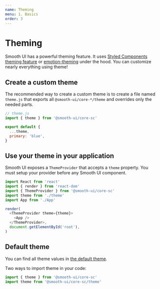 ```yaml
---
name: Theming
menu: 1. Basics
order: 3
---
```



# Theming

Smooth UI has a powerful theming feature. It uses [Styled Components theming feature](https://www.styled-components.com/docs/advanced#theming) or [emotion-theming](https://emotion.sh/docs/theming) under the hood. You can customize nearly everything using theme!

## Create a custom theme

The recommended way to create a custom theme is to create a file named `theme.js` that exports all `@smooth-ui/core-*/theme` and overrides only the needed parts.

```js
// theme.js
import { theme } from '@smooth-ui/core-sc'

export default {
  ...theme,
  primary: 'blue',
}
```

## Use your theme in your application

Smooth UI exposes a `ThemeProvider` that accepts a `theme` property. You must setup your provider before any Smooth UI component.

```js
import React from 'react'
import { render } from 'react-dom'
import { ThemeProvider } from '@smooth-ui/core-sc'
import theme from './theme'
import App from './App'

render(
  <ThemeProvider theme={theme}>
    <App />
  </ThemeProvider>,
  document.getElementById('root'),
)
```

## Default theme

You can find all theme values in [the default theme](https://github.com/smooth-code/smooth-ui/blob/master/packages/shared/core/theme.js).

Two ways to import theme in your code:

```js
import { theme } from '@smooth-ui/core-sc'
import theme from '@smooth-ui/core-sc/theme'
```
